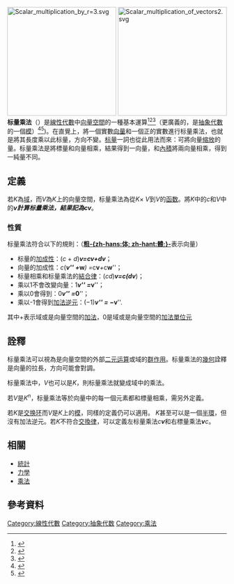 {{distinguish|點積}}
{{NoteTA
|G1 = Physics
|G2 = Math
|1 = zh-cn:域; zh-tw:體;
}}
{{各地中文名
|cn = 标量乘法、数乘
|tw = 純量乘法、係數積
}}
[[File:Scalar_multiplication_by_r=3.svg|250px]]
[[File:Scalar_multiplication_of_vectors2.svg|250px]]
'''标量乘法'''（{{lang-en|scalar multiplication|}}）是[[線性代數|線性代數]]中[[向量空間|向量空間]]的一種基本運算<ref>{{cite book | last=Lay | first=David C. | title=Linear Algebra and Its Applications | url=https://archive.org/details/studyguidetoline0000layd | publisher=[[Addison–Wesley|Addison–Wesley]] | year=2006 | edition = 3rd | isbn=0-321-28713-4}}</ref><ref>{{cite book | last=Strang | first=Gilbert | authorlink=Gilbert Strang | title=Linear Algebra and Its Applications | publisher=Brooks Cole | year=2006 | edition = 4th | isbn=0-03-010567-6}}</ref><ref>{{cite book | last = Axler | first = Sheldon | title = Linear Algebra Done Right | publisher = Springer | year = 2002 | edition = 2nd | isbn = 0-387-98258-2}}</ref>（更廣義的，是[[抽象代數|抽象代數]]的一個[[模|模]]）<ref>{{cite book | last1=Dummit | first1=David S. | last2=Foote | first2=Richard M. | title=Abstract Algebra | publisher=[[John_Wiley_&_Sons|John Wiley & Sons]] | year=2004 | edition=3rd | isbn=0-471-43334-9}}</ref><ref>{{cite book | last=Lang | first=Serge | authorlink=Serge Lang | title=Algebra | publisher=Springer | series=Graduate Texts in Mathematics | year=2002 | isbn=0-387-95385-X}}</ref>)。在直覺上，將一個實數[[向量|向量]]和一個正的實數進行标量乘法，也就是將其長度乘以此标量，方向不變。[[标量|标量]]一詞也從此用法而來：可將向量[[缩放|缩放]]的量。标量乘法是將標量和向量相乘，結果得到一向量，和[[內積|內積]]將兩向量相乘，得到一純量不同。

==定義==
若''K''為[[域_(數學)|域]]，而''V''為''K''上的向量空間，标量乘法為從''K''× ''V''到''V''的[[函数|函数]]。將''K''中的''c''和''V''中的'''''v'''''計算标量乘法，結果記為''c'''v'''''。

===性質===
标量乘法符合以下的規則：（'''[[粗體|粗-{zh-hans:体; zh-hant:體;}-]]'''表示向量）
* 标量的[[加性函數|加成性]]：(''c'' + ''d'')'''''v''''' = ''c'''v''''' + ''d'''v'''''；
* 向量的加成性：''c''('''''v''''' + '''''w''''') = ''c'''v''''' + ''c'''w'''''；
* 标量相乘和标量乘法的[[結合律|結合律]]：(''cd'')'''''v''''' = ''c''(''d'''v''''')；
* 乘以1不會改變向量：1'''''v''''' = '''''v'''''；
* 乘以0會得到{{link-en|零元素|zero vector|零向量}}：0'''''v''''' = '''''0'''''；
* 乘以-1會得到[[加法逆元|加法逆元]]：(−1)'''''v''''' = −'''''v'''''.
其中+表示域或是向量空間的[[加法|加法]]，0是域或是向量空間的[[加法單位元|加法單位元]]

==詮釋==
标量乘法可以視為是向量空間的外部[[二元运算|二元运算]]或域的[[群作用|群作用]]。标量乘法的[[幾何|幾何]]詮釋是向量的拉長，方向可能會對調。

标量乘法中，''V''也可以是''K''，則标量乘法就變成域中的乘法。

若''V''是''K''<sup>''n''</sup>，标量乘法等於向量中的每一個元素都和標量相乘，需另外定義。

若''K''是[[交换环|交换环]]而''V''是''K''上的[[模|模]]，同樣的定義仍可以適用。
''K''甚至可以是一個[[半環|半環]]，但沒有加法逆元。若''K''不符合[[交換律|交換律]]，可以定義左标量乘法''c'''v'''''和右標量乘法'''''v'''c''。

==相關==
*[[統計|統計]]
*[[力學|力學]]
*[[乘法|乘法]]

==參考資料==
{{reflist}}

[[Category:線性代數|Category:線性代數]]
[[Category:抽象代数|Category:抽象代数]]
[[Category:乘法|Category:乘法]]